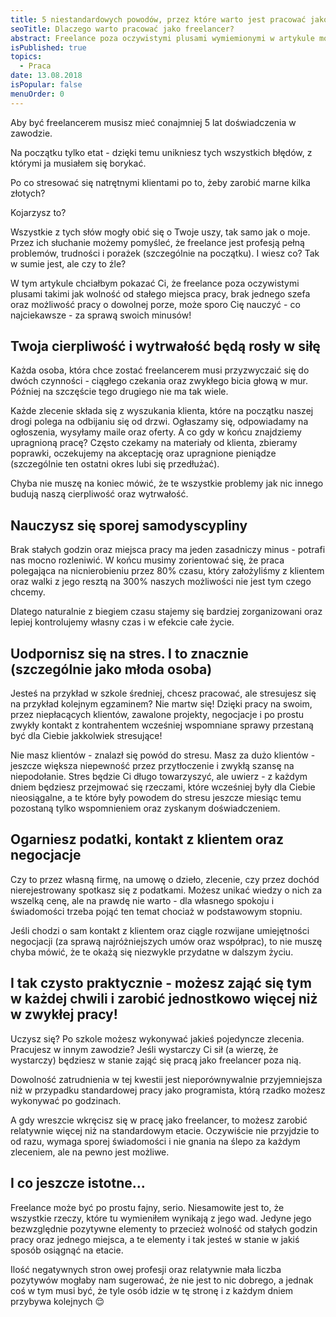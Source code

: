 ```yaml
---
title: 5 niestandardowych powodów, przez które warto jest pracować jako freelancer
seoTitle: Dlaczego warto pracować jako freelancer?
abstract: Freelance poza oczywistymi plusami wymiemionymi w artykule może sporo Cię nauczyć - co najciekawsze - za sprawą swoich minusów!
isPublished: true
topics:
  - Praca
date: 13.08.2018
isPopular: false
menuOrder: 0
---
```


Aby być freelancerem musisz mieć conajmniej 5 lat doświadczenia w zawodzie.

Na początku tylko etat - dzięki temu unikniesz tych wszystkich błędów, z którymi ja musiałem się borykać.

Po co stresować się natrętnymi klientami po to, żeby zarobić marne kilka złotych?

Kojarzysz to?

Wszystkie z tych słów mogły obić się o Twoje uszy, tak samo jak o moje. Przez ich słuchanie możemy pomyśleć, że freelance jest profesją pełną problemów, trudności i porażek (szczególnie na początku). I wiesz co? Tak w sumie jest, ale czy to źle?

W tym artykule chciałbym pokazać Ci, że freelance poza oczywistymi plusami takimi jak wolność od stałego miejsca pracy, brak jednego szefa oraz możliwość pracy o dowolnej porze, może sporo Cię nauczyć - co najciekawsze - za sprawą swoich minusów!

## Twoja cierpliwość i wytrwałość będą rosły w siłę

Każda osoba, która chce zostać freelancerem musi przyzwyczaić się do dwóch czynności - ciągłego czekania oraz zwykłego bicia głową w mur. Później na szczęście tego drugiego nie ma tak wiele.

Każde zlecenie składa się z wyszukania klienta, które na początku naszej drogi polega na odbijaniu się od drzwi. Ogłaszamy się, odpowiadamy na ogłoszenia, wysyłamy maile oraz oferty. A co gdy w końcu znajdziemy upragnioną pracę? Często czekamy na materiały od klienta, zbieramy poprawki, oczekujemy na akceptację oraz upragnione pieniądze (szczególnie ten ostatni okres lubi się przedłużać).

Chyba nie muszę na koniec mówić, że te wszystkie problemy jak nic innego budują naszą cierpliwość oraz wytrwałość.

## Nauczysz się sporej samodyscypliny

Brak stałych godzin oraz miejsca pracy ma jeden zasadniczy minus - potrafi nas mocno rozleniwić. W końcu musimy zorientować się, że praca polegająca na nicnierobieniu przez 80% czasu, który założyliśmy z klientem oraz walki z jego resztą na 300% naszych możliwości nie jest tym czego chcemy.

Dlatego naturalnie z biegiem czasu stajemy się bardziej zorganizowani oraz lepiej kontrolujemy własny czas i w efekcie całe życie.

## Uodpornisz się na stres. I to znacznie (szczególnie jako młoda osoba)

Jesteś na przykład w szkole średniej, chcesz pracować, ale stresujesz się na przykład kolejnym egzaminem? Nie martw się! Dzięki pracy na swoim, przez niepłacących klientów, zawalone projekty, negocjacje i po prostu zwykły kontakt z kontrahentem wcześniej wspomniane sprawy przestaną być dla Ciebie jakkolwiek stresujące!

Nie masz klientów - znalazł się powód do stresu. Masz za dużo klientów - jeszcze większa niepewność przez przytłoczenie i zwykłą szansę na niepodołanie. Stres będzie Ci długo towarzyszyć, ale uwierz - z każdym dniem będziesz przejmować się rzeczami, które wcześniej były dla Ciebie nieosiągalne, a te które były powodem do stresu jeszcze miesiąc temu pozostaną tylko wspomnieniem oraz zyskanym doświadczeniem.

## Ogarniesz podatki, kontakt z klientem oraz negocjacje

Czy to przez własną firmę, na umowę o dzieło, zlecenie, czy przez dochód nierejestrowany spotkasz się z podatkami. Możesz unikać wiedzy o nich za wszelką cenę, ale na prawdę nie warto - dla własnego spokoju i świadomości trzeba pojąć ten temat chociaż w podstawowym stopniu.

Jeśli chodzi o sam kontakt z klientem oraz ciągle rozwijane umiejętności negocjacji (za sprawą najróżniejszych umów oraz współprac), to nie muszę chyba mówić, że te okażą się niezwykle przydatne w dalszym życiu.

## I tak czysto praktycznie - możesz zająć się tym w każdej chwili i zarobić jednostkowo więcej niż w zwykłej pracy!

Uczysz się? Po szkole możesz wykonywać jakieś pojedyncze zlecenia. Pracujesz w innym zawodzie? Jeśli wystarczy Ci sił (a wierzę, że wystarczy) będziesz w stanie zająć się pracą jako freelancer poza nią.

Dowolność zatrudnienia w tej kwestii jest nieporównywalnie przyjemniejsza niż w przypadku standardowej pracy jako programista, którą rzadko możesz wykonywać po godzinach.

A gdy wreszcie wkręcisz się w pracę jako freelancer, to możesz zarobić relatywnie więcej niż na standardowym etacie. Oczywiście nie przyjdzie to od razu, wymaga sporej świadomości i nie gnania na ślepo za każdym zleceniem, ale na pewno jest możliwe.

## I co jeszcze istotne...

Freelance może być po prostu fajny, serio. Niesamowite jest to, że wszystkie rzeczy, które tu wymieniłem wynikają z jego wad. Jedyne jego bezwzględnie pozytywne elementy to przecież wolność od stałych godzin pracy oraz jednego miejsca, a te elementy i tak jesteś w stanie w jakiś sposób osiągnąć na etacie.

Ilość negatywnych stron owej profesji oraz relatywnie mała liczba pozytywów mogłaby nam sugerować, że nie jest to nic dobrego, a jednak coś w tym musi być, że tyle osób idzie w tę stronę i z każdym dniem przybywa kolejnych 😌
